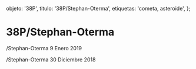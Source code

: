 
  objeto: '38P',
  titulo: '38P/Stephan-Oterma',
  etiquetas: 'cometa, asteroide',
};

# 38P/Stephan-Oterma

<Imagen
  src="objeto/38P_20190109_2_38p_20190109_i88.jpg"
  fecha="20190109"
/>

/Stephan-Oterma 9 Enero 2019

<Imagen
  src="objeto/38P_20181230_1_38p_20181230_I88.jpg"
  fecha="20181230"
/>

/Stephan-Oterma 30 Diciembre 2018